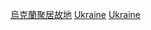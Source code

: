 {{Commons category|Ghost towns in Ukraine}}

[[Category:烏克蘭聚居故地|]]
[[Category:歐洲鬼鎮|Ukraine]]
[[Category:各國鬼鎮|Ukraine]]